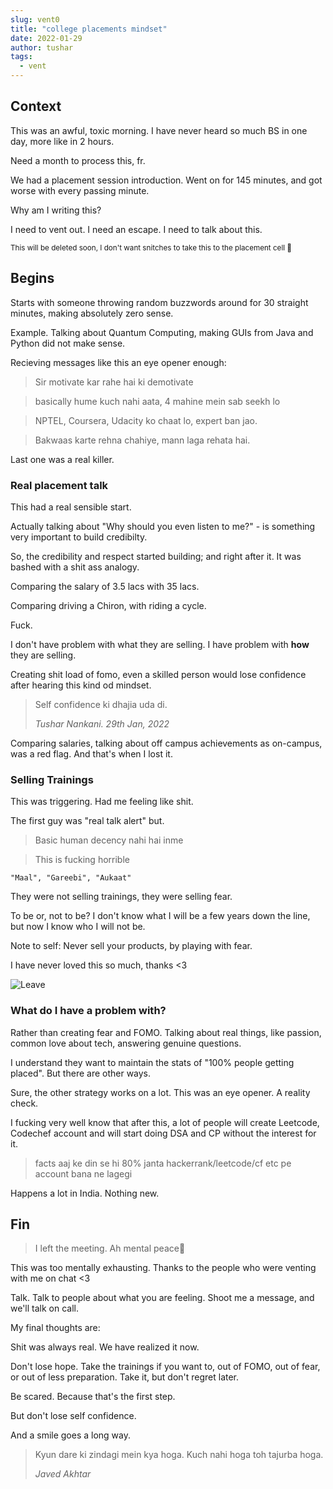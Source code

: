 ```yaml
---
slug: vent0
title: "college placements mindset"
date: 2022-01-29
author: tushar
tags:
  - vent
---
```


## Context

This was an awful, toxic morning.
I have never heard so much BS in one day, more like in 2 hours.

Need a month to process this, fr.

We had a placement session introduction. Went on for 145 minutes, and got worse with every passing minute.

Why am I writing this? 

I need to vent out. I need an escape. I need to talk about this.

<sub>This will be deleted soon, I don't want snitches to take this to the placement cell 🥰</sub>

## Begins

Starts with someone throwing random buzzwords around for 30 straight minutes, making absolutely zero sense.

Example. Talking about Quantum Computing, making GUIs from Java and Python did not make sense.

Recieving messages like this an eye opener enough:

> Sir motivate kar rahe hai ki demotivate 

> basically hume kuch nahi aata, 4 mahine mein sab seekh lo
 
> NPTEL, Coursera, Udacity ko chaat lo, expert ban jao.
 
> Bakwaas karte rehna chahiye, mann laga rehata hai. 

Last one was a real killer.

### Real placement talk

This had a real sensible start.

Actually talking about "Why should you even listen to me?" - is something very important to build credibilty.

So, the credibility and respect started building; and right after it. It was bashed with a shit ass analogy.

Comparing the salary of 3.5 lacs with 35 lacs. 

Comparing driving a Chiron, with riding a cycle. 

Fuck.

I don't have problem with what they are selling. 
I have problem with **how** they are selling.

Creating shit load of fomo, even a skilled person would lose confidence after hearing this kind od mindset.

> Self confidence ki dhajia uda di.
> 
> <cite>Tushar Nankani. 29th Jan, 2022</cite>

Comparing salaries, talking about off campus achievements as on-campus, was a red flag.
And that's when I lost it.

### Selling Trainings

This was triggering. Had me feeling like shit.

The first guy was "real talk alert" but.

> Basic human decency nahi hai inme

> This is fucking horrible

`"Maal", "Gareebi", "Aukaat"`

They were not selling trainings, they were selling fear.

To be or, not to be? I don't know what I will be a few years down the line, but now I know who I will not be.

Note to self: Never sell your products, by playing with fear.

I have never loved this so much, thanks <3

![Leave](/images/vent0-leave.jpg)

### What do I have a problem with?

Rather than creating fear and FOMO. 
Talking about real things, like passion, common love about tech, answering genuine questions.

I understand they want to maintain the stats of "100% people getting placed". But there are other ways.

Sure, the other strategy works on a lot. This was an eye opener. A reality check.

I fucking very well know that after this, a lot of people will create Leetcode, Codechef account and will start doing DSA and CP without the interest for it. 

> facts aaj ke din se hi 80% janta hackerrank/leetcode/cf etc pe account bana ne lagegi

Happens a lot in India. Nothing new.

## Fin

> I left the meeting. Ah mental peace🥰

This was too mentally exhausting. Thanks to the people who were venting with me on chat <3

Talk. Talk to people about what you are feeling. Shoot me a message, and we'll talk on call. 

My final thoughts are: 

Shit was always real. We have realized it now.

Don't lose hope. Take the trainings if you want to, out of FOMO, out of fear, or out of less preparation. Take it, but don't regret later. 

Be scared. Because that's the first step. 

But don't lose self confidence. 

And a smile goes a long way.

> Kyun dare ki zindagi mein kya hoga. Kuch nahi hoga toh tajurba hoga.
>
> <cite>Javed Akhtar</cite>
